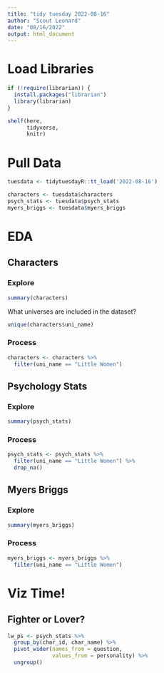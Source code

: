 ```yaml
---
title: "tidy tuesday 2022-08-16"
author: "Scout Leonard"
date: "08/16/2022"
output: html_document
---
```


# Load Libraries

```r
if (!require(librarian)) {
  install.packages("librarian")
  library(librarian)
}

shelf(here,
      tidyverse,
      knitr)
```

# Pull Data

```r
tuesdata <- tidytuesdayR::tt_load('2022-08-16')

characters <- tuesdata$characters
psych_stats <- tuesdata$psych_stats
myers_briggs <- tuesdata$myers_briggs
```

# EDA

## Characters

### Explore

```r
summary(characters)
```

What universes are included in the dataset? 

```r
unique(characters$uni_name)
```

### Process

```r
characters <- characters %>% 
  filter(uni_name == "Little Women")
```


## Psychology Stats

### Explore

```r
summary(psych_stats)
```

### Process

```r
psych_stats <- psych_stats %>% 
  filter(uni_name == "Little Women") %>% 
  drop_na()
```

## Myers Briggs

### Explore

```r
summary(myers_briggs)
```

### Process

```r
myers_briggs <- myers_briggs %>% 
  filter(uni_name == "Little Women") 
```

# Viz Time! 

## Fighter or Lover? 

```r
lw_ps <- psych_stats %>% 
  group_by(char_id, char_name) %>% 
  pivot_wider(names_from = question,
              values_from = personality) %>% 
  ungroup()

```

